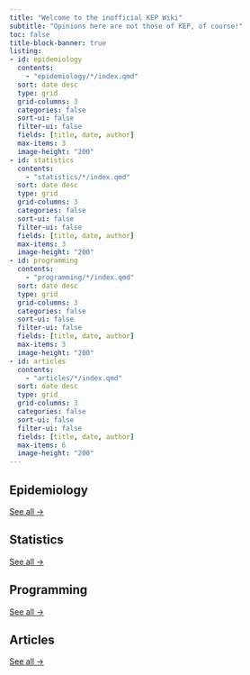 ```yaml
---
title: "Welcome to the inofficial KEP Wiki"
subtitle: "Opinions here are not those of KEP, of course!"
toc: false
title-block-banner: true
listing:
- id: epidemiology
  contents:
    - "epidemiology/*/index.qmd"
  sort: date desc
  type: grid
  grid-columns: 3
  categories: false
  sort-ui: false
  filter-ui: false
  fields: [title, date, author]
  max-items: 3
  image-height: "200"
- id: statistics
  contents:
    - "statistics/*/index.qmd"
  sort: date desc
  type: grid
  grid-columns: 3
  categories: false
  sort-ui: false
  filter-ui: false
  fields: [title, date, author]
  max-items: 3
  image-height: "200"
- id: programming
  contents:
    - "programming/*/index.qmd"
  sort: date desc
  type: grid
  grid-columns: 3
  categories: false
  sort-ui: false
  filter-ui: false
  fields: [title, date, author]
  max-items: 3
  image-height: "200"
- id: articles
  contents:
    - "articles/*/index.qmd"
  sort: date desc
  type: grid
  grid-columns: 3
  categories: false
  sort-ui: false
  filter-ui: false
  fields: [title, date, author]
  max-items: 6
  image-height: "200"
---
```



## Epidemiology

::: {#epidemiology}

:::

[See all &rarr;](content/epidemiology){.about-links .subtitle}

## Statistics

::: {#statistics}

:::

[See all &rarr;](content/statistics){.about-links .subtitle}

## Programming

::: {#programming}

:::

[See all &rarr;](content/programming){.about-links .subtitle}

## Articles

::: {#articles}

:::

[See all &rarr;](content/articles){.about-links .subtitle}
